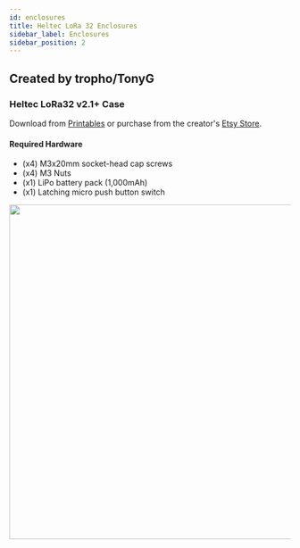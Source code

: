 ```yaml
---
id: enclosures
title: Heltec LoRa 32 Enclosures
sidebar_label: Enclosures
sidebar_position: 2
---
```



## Created by tropho/TonyG

### Heltec LoRa32 v2.1+ Case

Download from [Printables](https://www.printables.com/model/118750-heltec-lora-32-case-for-meshtastic) or purchase from the creator's [Etsy Store](https://www.etsy.com/listing/1170868625/meshtastic-heltec-lora-32-case).

#### Required Hardware

- (x4) M3x20mm socket-head cap screws
- (x4) M3 Nuts
- (x1) LiPo battery pack (1,000mAh)
- (x1) Latching micro push button switch

<img src={Tropho} width="600" align="left" />
